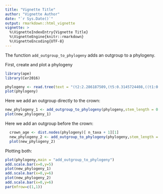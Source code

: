 ```yaml
---
title: "Vignette Title"
author: "Vignette Author"
date: "`r Sys.Date()`"
output: rmarkdown::html_vignette
vignette: >
  %\VignetteIndexEntry{Vignette Title}
  %\VignetteEngine{knitr::rmarkdown}
  %\VignetteEncoding{UTF-8}
---
```


The function `add_outgroup_to_phylogeny` adds an outgroup to a phylogeny.

First, create and plot a phylogeny

```r
library(ape)
library(Cer2016)

phylogeny <- read.tree(text = "(t2:2.286187509,(t5:0.3145724408,((t1:0.08394513325,t4:0.08394513325):0.1558558349,t3:0.2398009682):0.07477147256):1.971615069);")
plot(phylogeny)
```

Here we add an outgroup directly to the crown:

```r
new_phylogeny_1 <- add_outgroup_to_phylogeny(phylogeny,stem_length = 0.0)
plot(new_phylogeny_1)
```

Here we add an outgroup before the crown:

```r
  crown_age <- dist.nodes(phylogeny)[ n_taxa + 1][1]
  new_phylogeny_2 <- add_outgroup_to_phylogeny(phylogeny,stem_length = crown_age)
  plot(new_phylogeny_2)
```

Plotting both:

```r
plot(phylogeny,main = "add_outgroup_to_phylogeny")
add.scale.bar(x=0,y=5)
plot(new_phylogeny_1)
add.scale.bar(x=0,y=6)
plot(new_phylogeny_2)
add.scale.bar(x=0,y=6)
par(mfrow=c(1,1))
```

